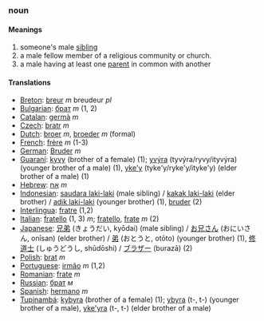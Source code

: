 === noun ===

==== Meanings ====
# someone's male [[sibling]]
# a male fellow member of a religious community or church.
# a male having at least one [[parent]] in common with another

==== Translations ====
*[[Breton]]: [[breur]] ''m'' breudeur ''pl''
*[[Bulgarian]]: [[брат]] ''m'' (1, 2)
*[[Catalan]]: [[germà]] ''m''
*[[Czech]]: [[bratr]] ''m''
*[[Dutch]]: [[broer]] ''m'', [[broeder]] ''m'' (formal)
*[[French]]: [[frère]] ''m'' (1-3)
*[[German]]: [[Bruder]] ''m''
*[[Guaraní]]: [[kyvy]] (brother of a female) (1); [[yvýra]] (tyvýra/ryvy/ityvýra) (younger brother of a male) (1), [[yke'y]] (tyke'y/ryke'y/ityke'y) (elder brother of a male) (1)
*[[Hebrew]]: [[אח]] ''m''
*[[Indonesian]]: [[saudara laki-laki]] (male sibling) / [[kakak laki-laki]] (elder brother) / [[adik laki-laki]] (younger brother) (1), [[bruder]] (2)
*[[Interlingua]]: [[fratre]] (1,2)
*[[Italian]]: [[fratello]] (1, 3) ''m''; [[fratello]], [[frate]] ''m'' (2)
*[[Japanese]]: [[兄弟]] (きょうだい, kyōdai) (male sibling) / [[お兄さん]] (おにいさん, onīsan) (elder brother) / [[弟]] (おとうと, otōto) (younger brother) (1), [[修道士]] (しゅうどうし, shūdōshi) / [[ブラザー]] (burazā) (2)
*[[Polish]]: [[brat]] ''m''
*[[Portuguese]]: [[irmão]] ''m'' (1,2)
*[[Romanian]]: [[frate]] ''m''
*[[Russian]]: [[брат]] ''м''
*[[Spanish]]: [[hermano]] ''m''
*[[Tupinambá]]: [[kybyra]] (brother of a female) (1); [[ybyra]] (t-, t-) (younger brother of a male), [[yke'yra]] (t-, t-) (elder brother of a male)